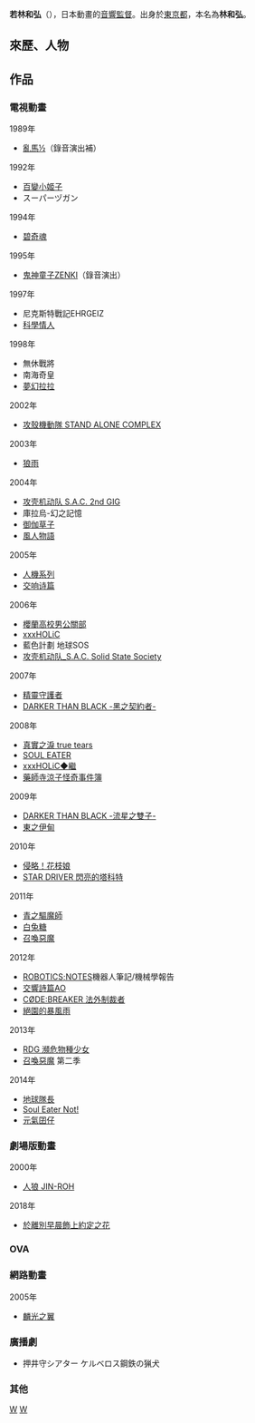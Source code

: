 {{noteTA|G1=Anime}}
{{BLP unsourced|time=2011-08-27T23:07:38+00:00}}
{{Japanese|japanese=若林 和弘|kana=わかばやし かずひろ|romaji=Wakabayashi Kazuhiro}}
{{Japanese|japanese=林 和弘|kana=はやし かずひろ|romaji=Hayashi Kazuhiro}}
'''若林和弘'''（{{bd|1964年|12月20日}}），日本動畫的[[音響監督|音響監督]]。出身於[[東京都|東京都]]，本名為'''林和弘'''。

== 來歷、人物 ==
== 作品 ==
=== 電視動畫 ===
; 1989年
* [[亂馬½|亂馬½]]（錄音演出補）
; 1992年
* [[百變小姬子|百變小姬子]]
* スーパーヅガン
; 1994年
* [[碧奇魂|碧奇魂]]
; 1995年
* [[鬼神童子ZENKI|鬼神童子ZENKI]]（錄音演出）
; 1997年
* 尼克斯特戰記EHRGEIZ
* [[科學情人|科學情人]]
; 1998年
* 無休戰將
* 南海奇皇
* [[夢幻拉拉|夢幻拉拉]]
; 2002年
* [[攻殼機動隊_STAND_ALONE_COMPLEX|攻殼機動隊 STAND ALONE COMPLEX]]
; 2003年
* [[狼雨|狼雨]]
; 2004年
* [[攻壳机动队_S.A.C._2nd_GIG|攻壳机动队 S.A.C. 2nd GIG]]
* 庫拉烏-幻之記憶
* [[御伽草子|御伽草子]]
* [[風人物語|風人物語]]
; 2005年
* [[人機系列|人機系列]]
* [[交响诗篇|交响诗篇]]
; 2006年
* [[櫻蘭高校男公關部|櫻蘭高校男公關部]]
* [[xxxHOLiC|xxxHOLiC]]
* 藍色計劃 地球SOS
* [[攻壳机动队_S.A.C._Solid_State_Society|攻壳机动队_S.A.C. Solid State Society]]
; 2007年
* [[守護者系列|精靈守護者]]
* [[DARKER_THAN_BLACK|DARKER THAN BLACK -黑之契約者-]]
; 2008年
* [[真實之淚_true_tears_(動畫)|真實之淚 true tears]]
* [[SOUL_EATER|SOUL EATER]]
* [[xxxHOLiC|xxxHOLiC◆繼]]
* [[藥師寺涼子怪奇事件簿|藥師寺涼子怪奇事件簿]]
; 2009年
* [[DARKER_THAN_BLACK|DARKER THAN BLACK -流星之雙子-]]
* [[東之伊甸|東之伊甸]]
; 2010年
* [[侵略！花枝娘|侵略！花枝娘]]
* [[STAR_DRIVER_閃亮的塔科特|STAR DRIVER 閃亮的塔科特]]
; 2011年
* [[青之驅魔師|青之驅魔師]]
* [[白兔糖|白兔糖]]
* [[召喚惡魔|召喚惡魔]]
; 2012年
* [[ROBOTICS;NOTES|ROBOTICS;NOTES]]機器人筆記/機械學報告
* [[交響詩篇AO|交響詩篇AO]]
* [[CØDE:BREAKER_法外制裁者|CØDE:BREAKER 法外制裁者]]
* [[絕園的暴風雨|絕園的暴風雨]]
; 2013年
* [[RDG_瀕危物種少女|RDG 瀕危物種少女]]
* [[召喚惡魔|召喚惡魔]] 第二季
; 2014年
* [[地球隊長|地球隊長]]
* [[Soul_Eater_Not!|Soul Eater Not!]]
* [[元氣囝仔|元氣囝仔]]

=== 劇場版動畫 ===
; 2000年
* [[人狼_JIN-ROH|人狼 JIN-ROH]]
; 2018年
* [[於離別早晨飾上約定之花|於離別早晨飾上約定之花]]

=== OVA ===
=== 網路動畫 ===
; 2005年
* [[麟光之翼|麟光之翼]]

=== 廣播劇 ===
* 押井守シアター ケルベロス鋼鉄の猟犬

=== 其他 ===

[[Category:日本音效指導|W]]
[[Category:東京都出身人物|W]]